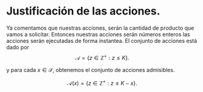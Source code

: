 # Justificación de las acciones. 

Ya comentamos que nuestras acciones, serán la cantidad de producto que vamos a solicitar. Entonces nuestras acciones serán números enteros las acciones serán ejecutadas de forma instantea. El conjunto de acciones está dado por 
$$
    \mathcal{A} = \{z\in \mathbb{Z}^+ : z\leq K \}.
$$

y para cada $x\in\mathcal{S}$, obtenemos el conjunto de acciones admisibles. 

$$
    \mathcal{A}(x) = \{z\in \mathbb{Z}^+ : z\leq K - x \}.
$$

